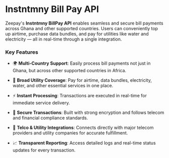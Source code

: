 # Instntmny Bill Pay API


Zeepay's **Instntmny BillPay API** enables seamless and secure bill payments across Ghana and other supported countries. Users can conveniently top up airtime, purchase data bundles, and pay for utilities like water and electricity — all in real-time through a single integration.


### Key Features

- 🌍 **Multi-Country Support**: Easily process bill payments not just in Ghana, but across other supported countries in Africa.

- 📶 **Broad Utility Coverage**: Pay for airtime, data bundles, electricity, water, and other essential services in one place.

- ⚡ **Instant Processing**: Transactions are executed in real-time for immediate service delivery.

- 🔐 **Secure Transactions**: Built with strong encryption and follows telecom and financial compliance standards.

- 🧩 **Telco & Utility Integrations**: Connects directly with major telecom providers and utility companies for accurate fulfillment.

- 📈 **Transparent Reporting**: Access detailed logs and real-time status updates for every transaction.